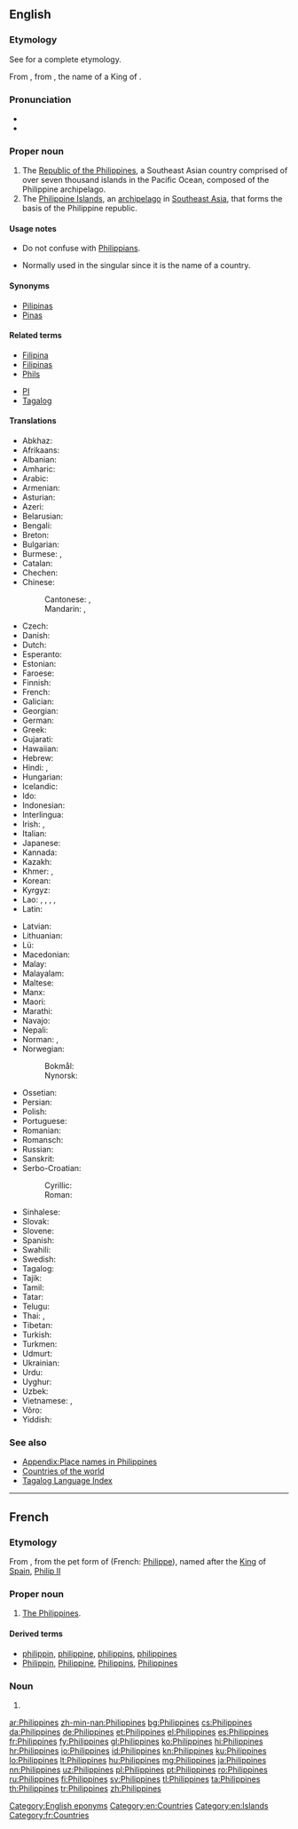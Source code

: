 {{also|philippines}}
==English==

===Etymology===
See {{projectlink|wikipedia|Name of the Philippines}} for a complete etymology.

From {{etyl|es|en}} {{m|es|Filipinas}}, from {{m|es|Felipe}}, the name of a King of {{m|en|Spain}}.

===Pronunciation===
* {{IPA|/ˈfɪlɪpinz/|/ˈfɪləpinz/|lang=en}}
* {{audio|En-us-Philippines.ogg|Audio (US)|lang=en}}

===Proper noun===
{{wikipedia}}
{{en-proper noun|head=the Philippines}}

# The [[Republic of the Philippines]], a Southeast Asian country comprised of over seven thousand islands in the Pacific Ocean, composed of the Philippine archipelago.
# The [[Philippine Islands]], an [[archipelago]] in [[Southeast Asia]], that forms the basis of the Philippine republic.

====Usage notes====
* Do not confuse with [[Philippians]].
* {{sense|country}} Normally used in the singular since it is the name of a country.

====Synonyms====
* [[Pilipinas]]
* [[Pinas]]

====Related terms====
{{rel-top}}
* [[Filipina]]
* [[Filipinas]]
* [[Phils]]
{{rel-mid}}
* [[PI]]
* [[Tagalog]]
{{rel-bottom}}

====Translations====
{{trans-top|Republic of the Philippines}}
* Abkhaz: {{t|ab|Филипинқәа}}
* Afrikaans: {{t|af|Filippyne}}
* Albanian: {{t|sq|Filipinet|p}}
* Amharic: {{t|am|ፊሊፒንስ|sc=Ethi}}
* Arabic: {{t|ar|اَلْفِلِبِين|m}}
* Armenian: {{t|hy|Ֆիլիպիններ}}
* Asturian: {{t+|ast|Filipines|f-p}}
* Azeri: {{t+|az|Filippin}}
* Belarusian: {{t|be|Філіпі́ны|f-p}}
* Bengali: {{t|bn|ফিলিপাইন|tr=philipa'in|sc=Beng}}
* Breton: {{t|br|Filipinez}}
* Bulgarian: {{t+|bg|Филипи́ни|p}}
* Burmese: {{t|my|ဖိလစ်ပိုင်နိုင်ငံ|sc=Mymr}}, {{t|my|ဖိလစ်ပိုင်|sc=Mymr}}
* Catalan: {{t+|ca|Filipines|f-p}}
* Chechen: {{t|ce|Филиппин}}
* Chinese:
*: Cantonese: {{t|yue|菲律賓|sc=Hani}}, {{t|yue|菲律宾 |tr=fei1 leot6 ban1|sc=Hani}}
*: Mandarin: {{t+|cmn|菲律賓|sc=Hani}}, {{t+|cmn|菲律宾|tr=Fēilùbīn|sc=Hani}}
* Czech: {{t+|cs|Filipíny|f-p}}
* Danish: {{t+|da|Filippinerne}}
* Dutch: {{t+|nl|Filipijnen|p}}
* Esperanto: {{t|eo|Tagalogj|p}}
* Estonian: {{t+|et|Filipiinid}}
* Faroese: {{t|fo|Filipsoyggjar|f-p}}
* Finnish: {{t+|fi|Filippiinit|p}}
* French: {{t+|fr|Philippines|f-p}}
* Galician: {{t+|gl|Filipinas|f-p}}
* Georgian: {{t|ka|ფილიპინები}}
* German: {{t+|de|Philippinen|p}}
* Greek: {{t+|el|Φιλιππίνες|f-p}}
* Gujarati: {{t|gu|ફીલીપાઈન્સ|tr=phīlīpā'īns|sc=Gujr}}
* Hawaiian: {{t|haw|ʻĀina Pilipino}}
* Hebrew: {{t|he|הַפִילִיפִּינִים|p|tr=ha-filipinim}}
* Hindi: {{t+|hi|फ़िलीपीन्स|sc=Deva}}, {{t|hi|फिलीपिंस|sc=Deva}}
* Hungarian: {{t+|hu|Fülöp-szigetek|p}}
* Icelandic: {{t+|is|Filippseyjar|f-p}}
* Ido: {{t+|io|Filipini}}
* Indonesian: {{t|id|Filipina}}
* Interlingua: {{t|ia|Philippinas}}
* Irish: {{t|ga|Oileáin Fhilipíneacha|alt=Na hOileáin Fhilipíneacha|m-p}}, {{t|ga|Poblacht na nOileán Filipíneach|f}}
* Italian: {{t|it|Filippine|f-p}}
* Japanese: {{t+|ja|フィリピン|tr=Firipin}}
* Kannada: {{t+|kn|ಫಿಲಿಪ್ಪೀನ್ಸ್|sc=Knda}}
* Kazakh: {{t|kk|Филиппиндер}}
* Khmer: {{t|km|ហ្វីលីព្ពីន|sc=Khmr|tr=fiiliippiin}}, {{t|km|ហ្វីលីពីន|sc=Khmr|tr=fiiliipiin}}
* Korean: {{t+|ko|^필리핀|sc=Hang}}
* Kyrgyz: {{t|ky|Филиппиндер}}
* Lao: {{t+|lo|ຟິລິບປິນ|sc=Laoo}}, {{t|lo|ປະເທດຟິລິບປິນ|sc=Laoo}}, {{t|lo|ຟິລິບບິນ|sc=Laoo}}, {{t|lo|ຟີລິບປິນ|sc=Laoo}}, {{t|lo|ປະເທດຟີລິບປິນ|sc=Laoo}}
* Latin: {{t+|la|Philippinae|f-p}}
{{trans-mid}}
* Latvian: {{t|lv|Filipīnas}}
* Lithuanian: {{t+|lt|Filipinai}}
* Lü: {{t|khb|ᦝᦵᧀᧈᦟᦲᧉᦗᦲᧃᧈ|sc=Knda}}
* Macedonian: {{t|mk|Филипи́ни|f-p}}
* Malay: {{t|ms|Filipina}}
* Malayalam: {{t|ml|ഫിലിപ്പീൻസ്|sc=Mlym}}
* Maltese: {{t|mt|Filippini|alt=il-Filippini}}
* Manx: {{t|gv|Ellanyn Philippeenagh|alt=Ny hEllanyn Philippeenagh|m-p}}
* Maori: {{t|mi|Piripīni }}
* Marathi: {{t|mr|फिलिपाईन्स|sc=Deva}}
* Navajo: {{t|nv|Kéyah Dańlíinii}}
* Nepali: {{t|ne|फिलिपिन्स|tr=philipins|sc=Deva}}
* Norman: {{t|nrf|Îles Phelippènes|f-p}}, {{t|nrf|Ph'lippinnes|f-p}}
* Norwegian:
*: Bokmål: {{t+|nb|Filippinene}}
*: Nynorsk: {{t+|nn|Filippinane}}
* Ossetian: {{t|os|Филиппинтӕ}}
* Persian: {{t+|fa|فیلیپین|tr=filipin}}
* Polish: {{t+|pl|Filipiny|p}}
* Portuguese: {{t+|pt|Filipinas|f-p}}
* Romanian: {{t+|ro|Filipine|f-p}}
* Romansch: {{t|rm|Filippinas|f-p}}
* Russian: {{t+|ru|Филиппи́ны|f-p}}
* Sanskrit: {{t|sa|फिलिपीन्स|sc=Deva}}
* Serbo-Croatian:
*: Cyrillic: {{t|sh|Филипи́ни|m-p|sc=Cyrl}}
*: Roman: {{t+|sh|Filipíni|m-p}}
* Sinhalese: {{t|si|පිලිපීනය|sc=Sinh}}
* Slovak: {{t|sk|Filipíny|f-p}}
* Slovene: {{t+|sl|Filipíni|m-p}}
* Spanish: {{t+|es|Filipinas|f-p}}
* Swahili: {{t|sw|Ufilipino}}
* Swedish: {{t+|sv|Filippinerna}}
* Tagalog: {{t+|tl|Pilipinas}}
* Tajik: {{t+|tg|Филиппин}}
* Tamil: {{t|ta|பிலிப்பீன்சு|sc=Taml}}
* Tatar: {{t|tt|Филиппиннар}}
* Telugu: {{t+|te|ఫిలిప్పీన్స్|sc=Telu}}
* Thai: {{t+|th|ฟิลิปปินส์|tr=fí-líp-bpin}}, {{t|th|ประเทศฟิลิปปินส์|tr=bprà-têet fí-líp-bpin|sc=Thai}}
* Tibetan: {{t|bo|ཧྥི་ལི་པིན|sc=Tibt}}
* Turkish: {{t+|tr|Filipinler|p}}
* Turkmen: {{t|tk|Filippinler}}
* Udmurt: {{t|udm|Филиппинъёс}}
* Ukrainian: {{t+|uk|Філіппі́ни|f-p}}
* Urdu: {{t|ur|فلپائن|tr=filipāʾin|sc=ur-Arab}}
* Uyghur: {{t|ug|فىلىپپىن|sc=ug-Arab}}
* Uzbek: {{t+|uz|Filippin}}
* Vietnamese: {{t|vi|Phi-líp-pin}}, {{t|vi|Phi Luật Tân}}
* Võro: {{t|vro|Filipiiniq}}
* Yiddish: {{t|yi|פֿיליפּינען|alt=די פֿיליפּינען}}
{{trans-bottom}}

===See also===
* [[Appendix:Place names in Philippines]]
* [[Appendix:Countries of the world|Countries of the world]]
* [[Index:Tagalog|Tagalog Language Index]]

[[Category:English eponyms]]
[[Category:en:Countries]]
[[Category:en:Islands]]

----

==French==

===Etymology===
{{suffix|Philippe|in|e|s|lang=fr}} From {{etyl|es|fr}} {{m|es|Filipinas}}, from the pet form of {{m|es|Filipe|gloss=[[Philip]]}} (French: [[Philippe]]), named after the [[king|King]] of [[Spain]], [[w:Philip II of Spain|Philip II]]

===Proper noun===
{{fr-proper noun}} {{g|f-p|lang=fr}}

# [[#English|The Philippines]].

====Derived terms====
* [[philippin]], [[philippine]], [[philippins]], [[philippines]]
* [[Philippin]], [[Philippine]], [[Philippins]], [[#French|Philippines]]

===Noun===
{{head|fr|noun plural form|g=f}}

# {{plural of|Philippine|lang=fr}}

[[Category:fr:Countries]]

[[ar:Philippines]]
[[zh-min-nan:Philippines]]
[[bg:Philippines]]
[[cs:Philippines]]
[[da:Philippines]]
[[de:Philippines]]
[[et:Philippines]]
[[el:Philippines]]
[[es:Philippines]]
[[fr:Philippines]]
[[fy:Philippines]]
[[gl:Philippines]]
[[ko:Philippines]]
[[hi:Philippines]]
[[hr:Philippines]]
[[io:Philippines]]
[[id:Philippines]]
[[kn:Philippines]]
[[ku:Philippines]]
[[lo:Philippines]]
[[lt:Philippines]]
[[hu:Philippines]]
[[mg:Philippines]]
[[ja:Philippines]]
[[nn:Philippines]]
[[uz:Philippines]]
[[pl:Philippines]]
[[pt:Philippines]]
[[ro:Philippines]]
[[ru:Philippines]]
[[fi:Philippines]]
[[sv:Philippines]]
[[tl:Philippines]]
[[ta:Philippines]]
[[th:Philippines]]
[[tr:Philippines]]
[[zh:Philippines]]